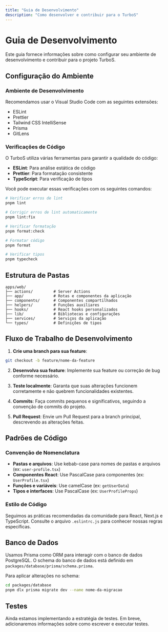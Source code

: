 ```yaml
---
title: "Guia de Desenvolvimento"
description: "Como desenvolver e contribuir para o TurboS"
---
```


# Guia de Desenvolvimento

Este guia fornece informações sobre como configurar seu ambiente de desenvolvimento e contribuir para o projeto TurboS.

## Configuração do Ambiente

### Ambiente de Desenvolvimento

Recomendamos usar o Visual Studio Code com as seguintes extensões:

- ESLint
- Prettier
- Tailwind CSS IntelliSense
- Prisma
- GitLens

### Verificações de Código

O TurboS utiliza várias ferramentas para garantir a qualidade do código:

- **ESLint**: Para análise estática de código
- **Prettier**: Para formatação consistente
- **TypeScript**: Para verificação de tipos

Você pode executar essas verificações com os seguintes comandos:

```bash
# Verificar erros de lint
pnpm lint

# Corrigir erros de lint automaticamente
pnpm lint:fix

# Verificar formatação
pnpm format:check

# Formatar código
pnpm format

# Verificar tipos
pnpm typecheck
```

## Estrutura de Pastas

```
apps/web/
├── actions/         # Server Actions
├── app/             # Rotas e componentes da aplicação
├── components/      # Componentes compartilhados
├── helpers/         # Funções auxiliares
├── hooks/           # React hooks personalizados
├── lib/             # Bibliotecas e configurações
├── services/        # Serviços da aplicação
└── types/           # Definições de tipos
```

## Fluxo de Trabalho de Desenvolvimento

1. **Crie uma branch para sua feature**:

```bash
git checkout -b feature/nome-da-feature
```

2. **Desenvolva sua feature**: Implemente sua feature ou correção de bug conforme necessário.

3. **Teste localmente**: Garanta que suas alterações funcionem corretamente e não quebrem funcionalidades existentes.

4. **Commits**: Faça commits pequenos e significativos, seguindo a convenção de commits do projeto.

5. **Pull Request**: Envie um Pull Request para a branch principal, descrevendo as alterações feitas.

## Padrões de Código

### Convenção de Nomenclatura

- **Pastas e arquivos**: Use kebab-case para nomes de pastas e arquivos (ex: `user-profile.tsx`)
- **Componentes React**: Use PascalCase para componentes (ex: `UserProfile.tsx`)
- **Funções e variáveis**: Use camelCase (ex: `getUserData`)
- **Tipos e interfaces**: Use PascalCase (ex: `UserProfileProps`)

### Estilo de Código

Seguimos as práticas recomendadas da comunidade para React, Next.js e TypeScript. Consulte o arquivo `.eslintrc.js` para conhecer nossas regras específicas.

## Banco de Dados

Usamos Prisma como ORM para interagir com o banco de dados PostgreSQL. O schema do banco de dados está definido em `packages/database/prisma/schema.prisma`.

Para aplicar alterações no schema:

```bash
cd packages/database
pnpm dlx prisma migrate dev --name nome-da-migracao
```

## Testes

Ainda estamos implementando a estratégia de testes. Em breve, adicionaremos informações sobre como escrever e executar testes.
